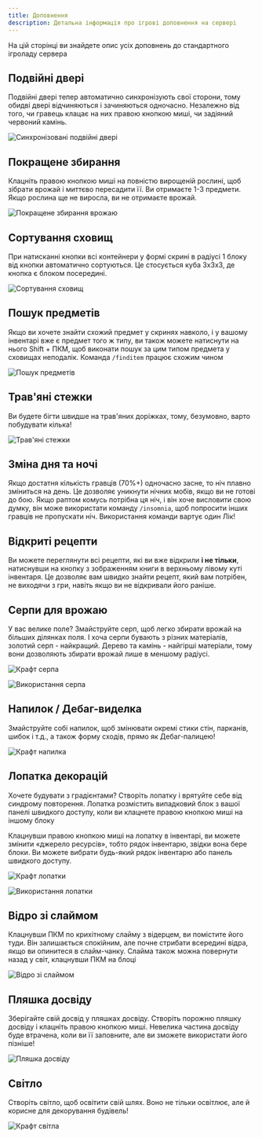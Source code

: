 ```yaml
---
title: Доповнення
description: Детальна інформація про ігрові доповнення на сервері
---
```



На цій сторінці ви знайдете опис усіх доповнень до стандартного ігроладу сервера

## Подвійні двері

Подвійні двері тепер автоматично синхронізують свої сторони, тому обидві двері відчиняються і зачиняються одночасно. Незалежно від того, чи гравець клацає на них правою кнопкою миші, чи задіяний червоний камінь.
<p align={"center"}>
    <img src={doors.src} align alt="Синхронізовані подвійні двері"/>
</p>

## Покращене збирання

Клацніть правою кнопкою миші на повністю вирощеній рослині, щоб зібрати врожай і миттєво пересадити її. Ви отримаєте 1-3 предмети. Якщо рослина ще не виросла, ви не отримаєте врожай.
<p align={"center"}>
    <img src={harvesting.src} align alt="Покращене збирання врожаю"/>
</p>

## Сортування сховищ

При натисканні кнопки всі контейнери у формі скрині в радіусі 1 блоку від кнопки автоматично сортуються. Це стосується куба 3x3x3, де кнопка є блоком посередині.
<p align={"center"}>
    <img src={sorting.src} align alt="Сортування сховищ"/>
</p>

## Пошук предметів

Якщо ви хочете знайти схожий предмет у скринях навколо, і у вашому інвентарі вже є предмет того ж типу, ви також можете натиснути на нього Shift + ПКМ, щоб виконати пошук за цим типом предмета у сховищах неподалік. Команда `/finditem` працює схожим чином
<p align={"center"}>
    <img src={find.src} align alt="Пошук предметів"/>
</p>

## Трав'яні стежки

Ви будете бігти швидше на трав'яних доріжках, тому, безумовно, варто побудувати кілька!
<p align={"center"}>
    <img src={paths.src} align alt="Трав'яні стежки"/>
</p>

## Зміна дня та ночі

Якщо достатня кількість гравців (70%+) одночасно засне, то ніч плавно зміниться на день. Це дозволяє уникнути нічних мобів, якщо ви не готові до бою. Якщо раптом комусь потрібна ця ніч, і він хоче висловити свою думку, він може використати команду `/insomnia`, щоб попросити інших гравців не пропускати ніч. Використання команди вартує один Лік!

## Відкриті рецепти

Ви можете переглянути всі рецепти, які ви вже відкрили **і не тільки**, натиснувши на кнопку з зображенням книги в верхньому лівому куті інвентаря. Це дозволяє вам швидко знайти рецепт, який вам потрібен, не виходячи з гри, навіть якщо ви не відкривали його раніше.

## Серпи для врожаю

У вас велике поле? Змайструйте серп, щоб легко збирати врожай на більших ділянках поля. І хоча серпи бувають з різних матеріалів, золотий серп - найкращий. Дерево та камінь - найгірші матеріали, тому вони дозволяють збирати врожай лише в меншому радіусі.

<p align={"center"}>
    <img src={sickle_craft.src} align alt="Крафт серпа"/>
</p>

<p align={"center"}>
    <img src={sickle_use.src} align alt="Використання серпа"/>
</p>

## Напилок / Дебаг-виделка

Змайструйте собі напилок, щоб змінювати окремі стики стін, парканів, шибок і т.д., а також форму сходів, прямо як Дебаг-палицею!

<p align={"center"}>
    <img src={file_craft.src} align alt="Крафт напилка"/>
</p>

## Лопатка декорацій

Хочете будувати з градієнтами? Створіть лопатку і врятуйте себе від синдрому повторення. Лопатка розмістить випадковий блок з вашої панелі швидкого доступу, коли ви клацнете правою кнопкою миші на іншому блоку

Клацнувши правою кнопкою миші на лопатку в інвентарі, ви можете змінити «джерело ресурсів», тобто рядок інвентарю, звідки вона бере блоки. Ви можете вибрати будь-який рядок інвентарю або панель швидкого доступу.

<p align={"center"}>
    <img src={trowel_craft.src} align alt="Крафт лопатки"/>
</p>

<p align={"center"}>
    <img src={trowel_use.src} align alt="Використання лопатки"/>
</p>

## Відро зі слаймом

Клацнувши ПКМ по крихітному слайму з відерцем, ви помістите його туди. Він залишається спокійним, але почне стрибати всередині відра, якщо ви опинитеся в слайм-чанку. Слайма також можна повернути назад у світ, клацнувши ПКМ на блоці

<p align={"center"}>
    <img src={slime_bucket.src} align alt="Відро зі слаймом"/>
</p>

## Пляшка досвіду

Зберігайте свій досвід у пляшках досвіду. Створіть порожню пляшку досвіду і клацніть правою кнопкою миші. Невелика частина досвіду буде втрачена, коли ви її заповните, але ви зможете використати його пізніше!

<p align={"center"}>
    <img src={exp_bottle.src} align alt="Пляшка досвіду"/>
</p>

## Світло

Створіть світло, щоб освітити свій шлях. Воно не тільки освітлює, але й корисне для декорування будівель!

<p align={"center"}>
    <img src={light_craft.src} align alt="Крафт світла"/>
</p>